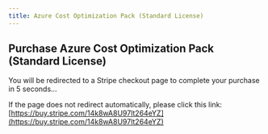 ```yaml
---
title: Azure Cost Optimization Pack (Standard License)
---
```



<Head>
  <meta httpEquiv="refresh" content="5; url='https://buy.stripe.com/14k8wA8U97lt264eYZ'" />
</Head>

## Purchase Azure Cost Optimization Pack (Standard License)

You will be redirected to a Stripe checkout page to complete your purchase in 5 seconds...

If the page does not redirect automatically, please click this link: [https://buy.stripe.com/14k8wA8U97lt264eYZ](https://buy.stripe.com/14k8wA8U97lt264eYZ)
